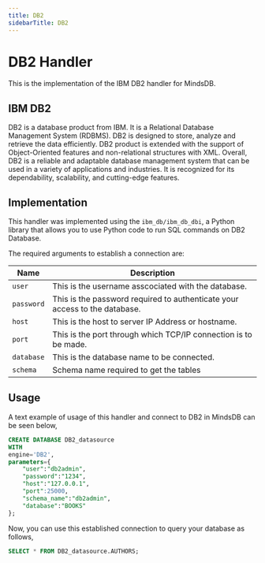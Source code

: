 ```yaml
---
title: DB2
sidebarTitle: DB2
---
```


# DB2 Handler

This is the implementation of the IBM DB2 handler for MindsDB.

## IBM DB2
DB2 is a database product from IBM. It is a Relational Database Management System (RDBMS). DB2 is designed to store, analyze and retrieve the data efficiently. DB2 product is extended with the support of Object-Oriented features and non-relational structures with XML. Overall, DB2 is a reliable and adaptable database management system that can be used in a variety of applications and industries. It is recognized for its dependability, scalability, and cutting-edge features.

## Implementation
This handler was implemented using the `ibm_db/ibm_db_dbi`, a Python library that allows you to use Python code to run SQL commands on DB2 Database.


The required arguments to establish a connection are:

| Name                                  | Description                                                                              |
| ------------------------------------- | ---------------------------------------------------------------------------------------- |
| `user`                            |  This is the username asscociated with the database.
| `password`                                |  This is the password required to authenticate your access to the database. |
| `host`                                |  This is the host to server IP Address or hostname.                                                  |
| `port`                                |  This is the port through which TCP/IP connection is to be made.                              |
| `database`                            |  This is the database name to be connected.                          |
| `schema`                            |  Schema name required to get the tables

## Usage
A text example of usage of this handler and connect to DB2 in MindsDB can be seen below,

~~~~sql
CREATE DATABASE DB2_datasource
WITH
engine='DB2',
parameters={
    "user":"db2admin",
    "password":"1234",
    "host":"127.0.0.1",
    "port":25000,
    "schema_name":"db2admin",
    "database":"BOOKS"
};
~~~~

Now, you can use this established connection to query your database as follows,
~~~~sql
SELECT * FROM DB2_datasource.AUTHORS;
~~~~